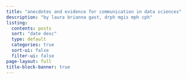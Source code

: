 ```yaml
---
title: "anecdotes and evidence for communication in data sciences"
description: "by laura brianna gast, drph mgis mph cph"
listing:
  contents: posts
  sort: "date desc"
  type: default
  categories: true
  sort-ui: false
  filter-ui: false
page-layout: full
title-block-banner: true
---
```

